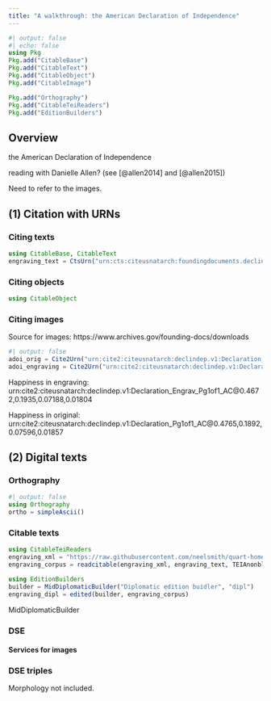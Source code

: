 ```yaml
---
title: "A walkthrough: the American Declaration of Independence"
---
```


```julia
#| output: false
#| echo: false
using Pkg
Pkg.add("CitableBase")
Pkg.add("CitableText")
Pkg.add("CitableObject")
Pkg.add("CitableImage")

Pkg.add("Orthography")
Pkg.add("CitableTeiReaders")
Pkg.add("EditionBuilders")
```

## Overview

the American Declaration of Independence

reading with Danielle Allen? (see [@allen2014] and [@allen2015])

Need to refer to the images.

## (1) Citation with URNs

### Citing texts

```julia
using CitableBase, CitableText
engraving_text = CtsUrn("urn:cts:citeusnatarch:foundingdocuments.declindep.engraving:")
```

### Citing objects

```julia
using CitableObject
```

### Citing images

Source for images: https://www.archives.gov/founding-docs/downloads

```julia
#| output: false
adoi_orig = Cite2Urn("urn:cite2:citeusnatarch:declindep.v1:Declaration_Pg1of1_AC")
adoi_engraving = Cite2Urn("urn:cite2:citeusnatarch:declindep.v1:Declaration_Engrav_Pg1of1_AC")
```

Happiness in engraving: urn:cite2:citeusnatarch:declindep.v1:Declaration_Engrav_Pg1of1_AC@0.4672,0.1935,0.07188,0.01804


Happiness in original: urn:cite2:citeusnatarch:declindep.v1:Declaration_Pg1of1_AC@0.4765,0.1892,0.07596,0.01857


## (2) Digital texts

### Orthography

```julia
#| output: false
using Orthography
ortho = simpleAscii()
```

### Citable texts


```julia
using CitableTeiReaders
engraving_xml = "https://raw.githubusercontent.com/neelsmith/quart-home/main/walkthrough/adoi/declaration_engraving.xml"
engraving_corpus = readcitable(engraving_xml, engraving_text, TEIAnonblock, UrlReader)
```


```julia
using EditionBuilders
builder = MidDiplomaticBuilder("Diplomatic edition buidler", "dipl")
engraving_dipl = edited(builder, engraving_corpus)
```
MidDiplomaticBuilder

### DSE


#### Services for images

### DSE triples


Morphology not included.